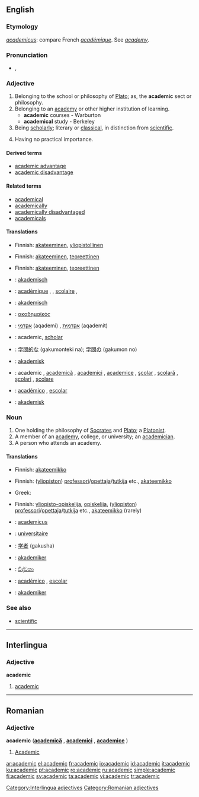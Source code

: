 ==English==

===Etymology===
{{L.}} ''[[academicus]]'': compare French ''[[académique]]''. See ''[[academy]]''.

===Pronunciation===
*{{IPA|/ˌækəˈdɛmɪk/}}, {{SAMPA|/%{k@"dEmIk/}}
*:{{rhymes|ɛmɪk}}

===Adjective===
{{en-adj}}

# Belonging to the school or philosophy of [[Plato]]; as, the '''academic''' sect or philosophy.
# Belonging to an [[academy]] or other higher institution of learning.
#*'''academic''' courses - Warburton
#*'''academical''' study - Berkeley
# Being [[scholarly]]; literary or [[classical]], in distinction from [[scientific]].
# {{pejorative}} Having no practical importance.

====Derived terms====
*[[academic advantage]]
*[[academic disadvantage]]

====Related terms====
*[[academical]]
*[[academically]]
*[[academically disadvantaged]]
*[[academicals]]

====Translations====
{{trans-top|belonging to the school or philosophy of Plato}}
{{trans-mid}}
{{trans-bottom}}

{{trans-top|belonging to an academy or other higher institution of learning}}
*Finnish: [[akateeminen]], [[yliopistollinen]]
{{trans-mid}}
{{trans-bottom}}

{{trans-top|scholarly; literary or classical, in distinction from scientific}}
*Finnish: [[akateeminen]], [[teoreettinen]]
{{trans-mid}}
{{trans-bottom}}

{{trans-top|having no practical importance}}
*Finnish: [[akateeminen]], [[teoreettinen]]
{{trans-mid}}
{{trans-bottom}}

{{checktrans-top}}
*{{ttbc|Dutch}}: [[akademisch]]
*{{ttbc|French}}: [[académique]] {{m}}, {{f}}, [[scolaire]] {{m}}, {{f}}
*{{ttbc|German}}: [[akademisch]]
*{{ttbc|Greek}}: [[ακαδημαϊκός]]
*{{ttbc|Hebrew}}: [[אקדמי]] (aqademi) {{m}}, [[אקדמית]] (aqademit) {{f}}
*{{ttbc|Interlingua}}: academic, [[scholar]]
{{checktrans-mid}}
*{{ttbc|Japanese}}: [[学問的な]] (gakumonteki na); [[学問の]] (gakumon no)
*{{ttbc|Norwegian}}: [[akademisk]]
*{{ttbc|Romanian}}: academic {{m}}, [[academică]] {{f}}, [[academici]] {{m}} {{p}}, [[academice]] {{f}} {{p}}, [[şcolar]] {{m}}, [[şcolară]] {{f}}, [[şcolari]] {{m}} {{p}}, [[şcolare]] {{f}} {{p}}
*{{ttbc|Spanish}}: [[académico]] {{m}}, [[escolar]] {{m}}
*{{ttbc|Swedish}}: [[akademisk]]
{{checktrans-bottom}}

===Noun===
{{en-noun}}

# One holding the philosophy of [[Socrates]] and [[Plato]]; a [[Platonist]].
# A member of an [[academy]], college, or university; an [[academician]].
# A person who attends an academy.

====Translations====
{{trans-top|Platonist}}
*Finnish: [[akateemikko]]
{{trans-mid}}
{{trans-bottom}}

{{trans-top|member of an academy, college, or university}}
*Finnish: ([[yliopisto|yliopiston]]) [[professori]]/[[opettaja]]/[[tutkija]] etc., [[akateemikko]]
{{trans-mid}}
*Greek: {{t|el|ακαδημαϊκός|c|tr=akadamaïkós}}
{{trans-bottom}}

{{trans-top|person who attends an academy}}
*Finnish: [[yliopisto-opiskelija]], [[opiskelija]], ([[yliopisto|yliopiston]]) [[professori]]/[[opettaja]]/[[tutkija]] etc., [[akateemikko]] (rarely)
{{trans-mid}}
{{trans-bottom}}

{{checktrans-top}}
*{{ttbc|Dutch}}: [[academicus]] {{m}}
*{{ttbc|French}}: [[universitaire]] {{m}}
*{{ttbc|Japanese}}: [[学者]] (gakusha)
*{{ttbc|Norwegian}}: [[akademiker]]
{{checktrans-mid}}
*{{ttbc|Sinhala}}: [[විද්වතා]] {{n}}
*{{ttbc|Spanish}}: [[académico]] {{m}}, [[escolar]] {{m}}
*{{ttbc|Swedish}}: [[akademiker]]
{{checktrans-bottom}}

===See also===
*[[scientific]]

----

==Interlingua==

===Adjective===
'''academic'''

# [[#English|academic]]

[[Category:Interlingua adjectives]]

----

==Romanian==

===Adjective===
'''academic''' ('''[[academică]]''' {{f}}, '''[[academici]]''' {{mpl}}, '''[[academice]]''' {{fpl}})

# [[#English|Academic]] {{m}}

[[Category:Romanian adjectives]]

[[ar:academic]]
[[el:academic]]
[[fr:academic]]
[[io:academic]]
[[id:academic]]
[[it:academic]]
[[ku:academic]]
[[pt:academic]]
[[ro:academic]]
[[ru:academic]]
[[simple:academic]]
[[fi:academic]]
[[sv:academic]]
[[ta:academic]]
[[vi:academic]]
[[tr:academic]]